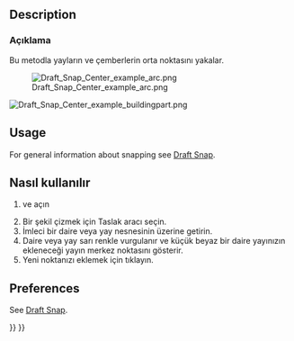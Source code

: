 <languages/>

{{Docnav
|[[Draft_Snap_Midpoint|Snap Midpoint]]
|[[Draft_Snap_Angle|Snap Angle]]
|[[Draft_Workbench|Draft]]
|IconL=Draft_Snap_Midpoint.svg
|IconR=Draft_Snap_Angle.svg
|IconC=Workbench_Draft.svg
}}

<div class="mw-translate-fuzzy">
{{GuiCommand/tr
|Name=Draft Snap Center
|Name/tr=Taslak Merkez
|Workbenches=[[Draft_Workbench/tr|Taslak]], [[Arch_Workbench/tr|Mimari]]
|MenuLocation=Taslak → [[Draft Snap/tr|Yakalama]] → Merkez
|Shortcut=
|SeeAlso=[[Draft Snap/tr|Taslak Yakalama]], [[Draft_Snap_Lock/tr|Taslak Geçiş yakalama]]
}}
</div>

== Description ==

<div class="mw-translate-fuzzy">
=== Açıklama === 
Bu metodla yayların ve çemberlerin orta noktasını yakalar.
</div>

[[Image:Draft_Snap_Center_example_arc.png]]
<div class="mw-translate-fuzzy">
{{Caption | Çizginin ikinci noktasını dairenin merkezine yakalama}}
</div>

[[Image:Draft_Snap_Center_example_buildingpart.png]]
{{Caption|Snapping the second point of a line to the Placement point of an Arch BuildingPart}}

== Usage ==

For general information about snapping see [[Draft_Snap|Draft Snap]].

<div class="mw-translate-fuzzy">
== Nasıl kullanılır ==
# {{Button | [[Image: Draft_Snap_Lock.svg | 16px]] [[Draft_Snap_Lock/tr | Taslak Geçiş yakala]]}} ve {{Button | [[Image:Draft_Snap_Center.svg | 16px]] [[Draft_Snap_Center| Merkez yakala]]}} açın 
# Bir şekil çizmek için Taslak aracı seçin.
# İmleci bir daire veya yay nesnesinin üzerine getirin. 
# Daire veya yay sarı renkle vurgulanır ve küçük beyaz bir daire yayınızın ekleneceği yayın merkez noktasını gösterir. 
# Yeni noktanızı eklemek için tıklayın.
</div>

== Preferences ==

See [[Draft_Snap#Preferences|Draft Snap]].


<div class="mw-translate-fuzzy">
{{Draft Tools navi/tr}}
{{Userdocnavi/tr}}
</div>

{{Draft Tools navi{{#translation:}}}}
{{Userdocnavi{{#translation:}}}}